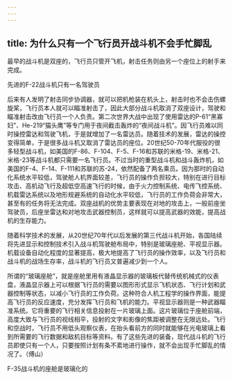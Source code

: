 ```yaml
---
---
---
```

title: 为什么只有一个飞行员开战斗机不会手忙脚乱
---




最早的战斗机是双座的，飞行员只管开飞机，射击任务则由另一个座位上的射手来完成。

先进的F-22战斗机只有一名驾驶员



后来有人发明了射击同步协调器，就可以把机枪装在机头上，射击时也不会击伤螺旋桨，飞行员本人就可以瞄准射击了，因此大部分战斗机取消了双座设计，驾驶和瞄准射击改由飞行员一个人负责。第二次世界大战中出现了使用雷达的P-61“黑寡妇”、He-219“猫头鹰”等专门用于夜间截击轰炸的“夜间战斗机”。因飞行员难以同时操控雷达和驾驶飞机，于是就增加了一名雷达员。随着技术的发展，雷达的操控变得简单，于是很多战斗机又取消了雷达员的座位。20世纪50-70年代服役的很多轻型战斗机，如美国的F-86、F-104、F-5、F-16和苏联的米格-19、米格-21、米格-23等战斗机都只需要一名飞行员。不过当时的重型战斗机和战斗轰炸机，如美国的F-4、F-14、F-111和苏联的苏-24，依然配备了两名乘员。因为那时的自动化系统水平较低，驾驶舱人机界面较差，飞行员的操作负担较大，特别在进行目标攻击、高机动飞行及超低空高速飞行的时候，由于火力控制系统、电传飞控系统、机载雷达系统以及地形规避系统的自动化水平较低，飞行员的工作负荷会非常大，甚至有的任务将无法完成。双座战机的优势主要表现在对地的攻击上，一般前座坐驾驶员，后座坐雷达和对地攻击武器控制员，这样就可以提高武器的效能，提高战机的生存能力。

随着科学技术的发展，从20世纪70年代以后发展的第三代战斗机开始，各国陆续将先进显示和控制技术引入战斗机驾驶舱布局中，特别是玻璃座舱、平视显示器。机载设备自动化程度的显著提高，极大地提高了飞行员的操作效率，以及飞行员和战斗机的战场生存率，战斗机的飞行员又普遍减少到一个人。

所谓的“玻璃座舱”，就是座舱里用有液晶显示器的玻璃板代替传统机械式的仪表盘，液晶显示器上可以根据飞行员的需要以图形形式显示飞机状态、飞行计划和武器控制等状态，以减小飞行员的工作负荷。这种符合人机工程学的操作界面，能提高飞行员的反应速度，充分发挥飞行员和飞机的能力。平视显示器则是一种武器瞄准系统。它将重要的飞行相关信息投射在一片玻璃上面。这片玻璃位于座舱前端，高度大致与飞行员的视线相平，投射的文字和影像的焦距被调整在无限远处。飞行和空战时，飞行员不用低头观察仪表，在抬头看前方的同时就能够在光电玻璃上看到所需要的飞行数据和敌机目标等资料。有了这些先进的装备，现代战斗机的飞行员即使只有一个人，只要按照计划有条不紊地进行操作，就不会出现手忙脚乱的情况了。（傅山）

F-35战斗机的座舱是玻璃化的